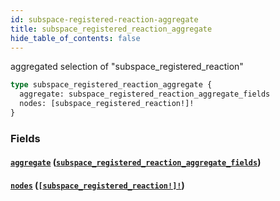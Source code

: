 ```yaml
---
id: subspace-registered-reaction-aggregate
title: subspace_registered_reaction_aggregate
hide_table_of_contents: false
---
```


aggregated selection of "subspace_registered_reaction"

```graphql
type subspace_registered_reaction_aggregate {
  aggregate: subspace_registered_reaction_aggregate_fields
  nodes: [subspace_registered_reaction!]!
}
```

### Fields

#### [`aggregate`](#) ([`subspace_registered_reaction_aggregate_fields`](../objects/subspace-registered-reaction-aggregate-fields))

#### [`nodes`](#) ([`[subspace_registered_reaction!]!`](../objects/subspace-registered-reaction))
